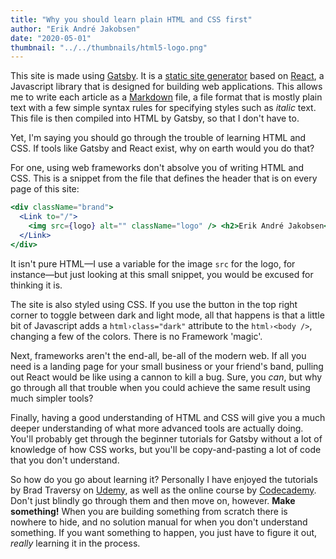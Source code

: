 ```yaml
---
title: "Why you should learn plain HTML and CSS first"
author: "Erik André Jakobsen"
date: "2020-05-01"
thumbnail: "../../thumbnails/html5-logo.png"
---
```


This site is made using [Gatsby](https://gatsbyjs.org). It is a [static site generator](https://www.netlify.com/blog/2020/04/14/what-is-a-static-site-generator-and-3-ways-to-find-the-best-one/) based on [React](https://reactjs.org/), a Javascript library that is designed for building web applications. This allows me to write each article as a [Markdown](https://en.wikipedia.org/wiki/Markdown) file, a file format that is mostly plain text with a few simple syntax rules for specifying styles such as _italic_ text. This file is then compiled into HTML by Gatsby, so that I don't have to.

Yet, I'm saying you should go through the trouble of learning HTML and CSS. If tools like Gatsby and React exist, why on earth would you do that?

For one, using web frameworks don't absolve you of writing HTML and CSS. This is a snippet from the file that defines the header that is on every page of this site:

```jsx
<div className="brand">
  <Link to="/">
    <img src={logo} alt="" className="logo" /> <h2>Erik André Jakobsen</h2>
  </Link>
</div>
```

It isn't pure HTML—I use a variable for the image `src` for the logo, for instance—but just looking at this small snippet, you would be excused for thinking it is.

The site is also styled using CSS. If you use the button in the top right corner to toggle between dark and light mode, all that happens is that a little bit of Javascript adds a `html›class="dark"` attribute to the `html›<body />`, changing a few of the colors. There is no Framework 'magic'.

Next, frameworks aren't the end-all, be-all of the modern web. If all you need is a landing page for your small business or your friend's band, pulling out React would be like using a cannon to kill a bug. Sure, you _can_, but why go through all that trouble when you could achieve the same result using much simpler tools?

Finally, having a good understanding of HTML and CSS will give you a much deeper understanding of what more advanced tools are actually doing. You'll probably get through the beginner tutorials for Gatsby without a lot of knowledge of how CSS works, but you'll be copy-and-pasting a lot of code that you don't understand.

So how do you go about learning it? Personally I have enjoyed the tutorials by Brad Traversy on [Udemy](https://www.udemy.com/), as well as the online course by [Codecademy](https://www.codecademy.com/). Don't just blindly go through them and then move on, however. **Make something!** When you are building something from scratch there is nowhere to hide, and no solution manual for when you don't understand something. If you want something to happen, you just have to figure it out, _really_ learning it in the process.
